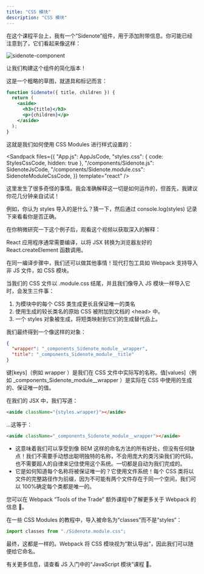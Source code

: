```yaml
---
title: "CSS 模块"
description: "CSS 模块"
---
```



在这个课程平台上，我有一个“Sidenote”组件，用于添加附带信息。你可能已经注意到了，它们看起来像这样：

![sidenote-component](/react/sidenote-component.png)

让我们构建这个组件的简化版本！

这是一个粗略的草图，就道具和标记而言：

```jsx
function Sidenote({ title, children }) {
  return (
    <aside>
      <h3>{title}</h3>
      <p>{children}</p>
    </aside>
  );
}
```

这就是我们如何使用 CSS Modules 进行样式设置的：

<Sandpack
  files={{
    "App.js": AppJsCode,
    "styles.css": { code: StylesCssCode, hidden: true },
    "/components/Sidenote.js": SidenoteJsCode,
    "/components/Sidenote.module.css": SidenoteModuleCssCode,
  }}
  template="react"
/>

这里发生了很多奇怪的事情。我会准确解释这一切是如何运作的，但首先，我建议你花几分钟亲自试试！

例如，你认为 styles 导入的是什么？猜一下，然后通过 console.log(styles) 记录下来看看你是否正确。

在你稍微研究一下这个例子后，观看这个视频以获取深入的解释：

<Accordions>
<Accordion title="视频摘要">

React 应用程序通常需要编译，以将 JSX 转换为浏览器友好的 React.createElement 函数调用。

在同一编译步骤中，我们还可以做其他事情！现代打包工具如 Webpack 支持导入非 JS 文件，如 CSS 模块。

当我们的 CSS 文件以 .module.css 结尾，并且我们像导入 JS 模块一样导入它时，会发生三件事：

1. 为模块中的每个 CSS 类生成更长且保证唯一的类名
2. 使用生成的较长类名的原始 CSS 被附加到文档的 \<head\> 中。
3. 一个 styles 对象被生成，将短类映射到它们的生成替代品上。

我们最终得到一个像这样的对象：

```json
{
  "wrapper": "_components_Sidenote_module__wrapper",
  "title": "_components_Sidenote_module__title"
}
```

键[keys]（例如 wrapper ）是我们在 CSS 文件中实际写的名称。值[values]（例如 \_components_Sidenote_module\_\_wrapper ）是实际在 CSS 中使用的生成的、保证唯一的值。

在我们的 JSX 中，我们写道：

```html
<aside className="{styles.wrapper}"></aside>
```

…这等于：

```html
<aside className="_components_Sidenote_module__wrapper"></aside>
```

- 这意味着我们可以享受到像 BEM 这样的命名方法的所有好处，但没有任何缺点！我们不需要手动想出聪明独特的名称，不会用庞大的类污染我们的代码，也不需要超人的自律来记住使用这个系统。一切都是自动为我们完成的。
- 它是如何知道每个名称将被保证唯一的？它使用文件系统！每个 CSS 类将以文件的完整路径作为前缀，因为不可能有两个文件存在于同一个空间，我们可以 100%确定每个类都是唯一的。

</Accordion>
</Accordions>

您可以在 Webpack “Tools of the Trade” 额外课程中了解更多关于 Webpack 的信息 👀。

<Callout title="命名“styles”导入">

在一些 CSS Modules 的教程中，导入被命名为“classes”而不是“styles”：

```jsx
import classes from "./Sidenote.module.css";
```

最终，这都是一样的。Webpack 将 CSS 模块视为“默认导出”，因此我们可以随便给它命名。

有关更多信息，请查看 JS 入门中的“JavaScript 模块”课程 👀。

</Callout>
